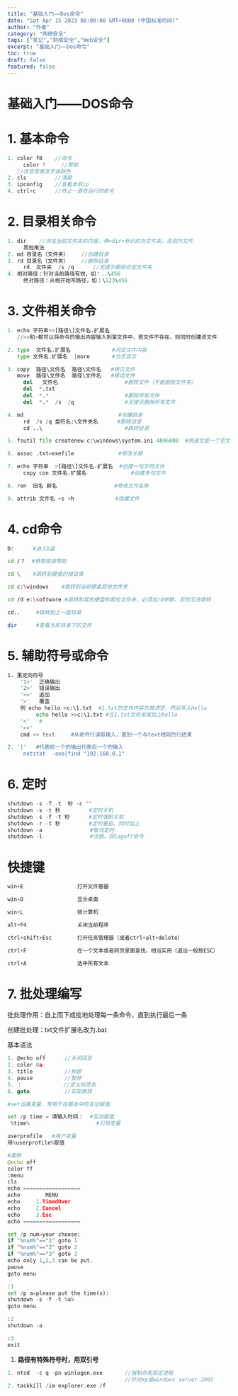 ```yaml
---
title: "基础入门——Dos命令"
date: "Sat Apr 15 2023 08:00:00 GMT+0800 (中国标准时间)"
author: "作者"
category: "网络安全"
tags: ["笔记","网络安全","Web安全"]
excerpt: "基础入门——Dos命令"
toc: true
draft: false
featured: false
---
```


# 基础入门——DOS命令

# 1. 基本命令

```cpp
1. color f0    //命令
	 color ?     //帮助
   //改变背景及字体颜色 
2. cls         //清屏
3. ipconfig    //查看本机ip
4. ctrl+c      //终止一直在运行的命令
```

# 2. 目录相关命令

```cpp
1. dir    //浏览当前文件夹的内容，带<dir>标识的为文件夹，否则为文件
	 其他用法
2. md 目录名（文件夹）    //创建目录
3. rd 目录名（文件夹）    //删除目录
	 rd  文件夹  /s /q      //无提示删除非空文件夹
4. 相对路径：针对当前路径有效，如：..\456
	 绝对路径：从根开始写路径，如：\123\456
```

# 3. 文件相关命令

```python
1. echo 字符串>>[路径\]文件名.扩展名
   //>>和>都可以将命令的输出内容输入到某文件中，若文件不存在，则同时创建该文件

2. type  文件名.扩展名             #浏览文件内容
   type 文件名.扩展名  |more       #分页显示

3. copy  路径\文件名  路径\文件名   #拷贝文件
   move  路径\文件名  路径\文件名   #移动文件
	 del   文件名                     #删除文件（不能删除文件夹）
	 del  *.txt
	 del  *.*                        #删除所有文件
	 del  *.*  /s  /q                #无提示删除所有文件

4. md                              #创建目录
	 rd  /s /q 盘符名:\文件夹名      #删除目录
	 cd ..\                          #跳转目录

5. fsutil file createnew c:\windows\system.ini 4096000  #快速生成一个空文件夹

6. assoc .txt=exefile              #修改关联

7. echo 字符串  >[路径\]文件名.扩展名  #创建一句字符文件
	 copy con 文件名.扩展名              #创建多句文件

8. ren  旧名 新名                  #修改文件名称

9. attrib 文件名 +s +h             #隐藏文件
```

# 4. cd命令

```bash
D:      #进入D盘

cd /？  #获取使用帮助

cd \    #跳转到硬盘的根目录

cd c:\windows    #跳转到当前硬盘其他文件夹

cd /d e:\software #跳转到其他硬盘的其他文件夹，必须加/d参数，否则无法跳转

cd..     #跳转到上一层目录

dir      #查看当前目录下的文件
```

# 5. 辅助符号或命令

```bash
1. 重定向符号
	'1>'  正确输出
	'2>'  错误输出
	'>>'  追加
	'>'   覆盖
	例 echo hello >c:\1.txt  #1.txt的文件内容先被清空，然后写入hello
		 echo hello >>c:\1.txt #在1.txt文件末尾加上hello
	'<'   #
	'<<'  
	cmd << text     #从命令行读取输入，直到一个与text相同的行结束

2. '|'   #代表前一个的输出代表后一个的输入
	 netstat  -ano|find "192.168.0.1"

```

# 6. 定时

```python
shutdown -s -f -t  秒 -c ""
shutdown -s -t 秒         #定时关机
shutdown -s -f -t 秒      #定时强制关机
shutdown -r -t 秒         #定时重启，同时加上
shutdown -a               #取消定时
shutdown -l               #注销，同logoff命令
```

# 快捷键

```c
win+E                 打开文件管器

win+D                 显示桌面

win+L                 锁计算机

alt+F4                关闭当前程序

ctrl+shift+Esc        打开任务管理器（或者ctrl+alt+delete）

ctrl+F                在一个文本或者网页里面查找，相当实用（退出一般按ESC）

ctrl+A                选中所有文本
```

# 7. 批处理编写

批处理作用：自上而下成批地处理每一条命令，直到执行最后一条

创建批处理：txt文件扩展名改为.bat

基本语法

```c
1. @echo off      //关闭回显
2. color 0a
3. title          //标题
4. pause          //暂停
5. ：             //定义标签名
6. goto           //实现跳转
```

```python
#set设置变量，常用于在脚本中的互动赋值

set /p time = 请输入时间：  #互动赋值
 %time%                     #引用变量

userprofile   #用户变量
用%userprofile%取值
```

```python
#案例
@echo off
color ff
:menu
cls
echo ==================
echo        MENU
echo     1.TimedOver
echo     2.Cancel
echo     3.Esc
echo ==================

set /p num=your choose:
if "%num%"=="1" goto 1
if "%num%"=="2" goto 2
if "%num%"=="3" goto 3
echo only 1,2,3 can be put.
pause
goto menu

:1
set /p a=please put the time(s):
shutdown -s -f -t %a%
goto menu

:2
shutdown -a

:3
exit
```

1. **路径有特殊符号时，用双引号**

```c
1. ntsd  -c q -pn winlogon.exe       //强制杀死指定进程
                                     //针对xp或windows server 2003
2. taskkill /im explorer.exe /f 
```